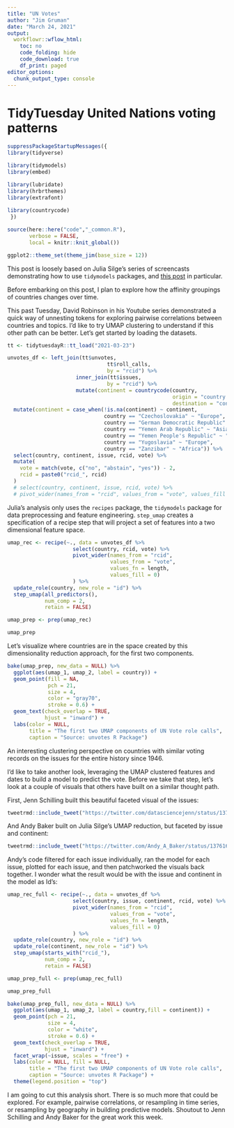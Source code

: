 ```yaml
---
title: "UN Votes"
author: "Jim Gruman"
date: "March 24, 2021"
output:
  workflowr::wflow_html:
    toc: no
    code_folding: hide
    code_download: true
    df_print: paged
editor_options:
  chunk_output_type: console
---
```


# TidyTuesday United Nations voting patterns

```r

suppressPackageStartupMessages({
library(tidyverse)

library(tidymodels)
library(embed)

library(lubridate)
library(hrbrthemes)
library(extrafont)
  
library(countrycode)
 })

source(here::here("code","_common.R"),
       verbose = FALSE,
       local = knitr::knit_global())

ggplot2::theme_set(theme_jim(base_size = 12))

```

This post is loosely based on Julia Silge's series of screencasts demonstrating how to use `tidymodels` packages, and [this post](https://juliasilge.com/blog/un-voting/) in particular.

Before embarking on this post, I plan to explore how the affinity groupings of countries changes over time.

This past Tuesday, David Robinson in his Youtube series demonstrated a quick way of unnesting tokens for exploring pairwise correlations between countries and topics. I'd like to try UMAP clustering to understand if this other path can be better.  Let's get started by loading the datasets.

```r

tt <- tidytuesdayR::tt_load("2021-03-23")

unvotes_df <- left_join(tt$unvotes,
                                tt$roll_calls,
                                by = "rcid") %>%
                      inner_join(tt$issues,
                                by = "rcid") %>% 
                      mutate(continent = countrycode(country,
                                                     origin = "country.name",
                                                     destination = "continent")) %>% 
  mutate(continent = case_when(!is.na(continent) ~ continent,
                               country == "Czechoslovakia" ~ "Europe",
                               country == "German Democratic Republic" ~ "Europe",
                               country == "Yemen Arab Republic" ~ "Asia",
                               country == "Yemen People's Republic" ~ "Asia",
                               country == "Yugoslavia" ~ "Europe",
                               country == "Zanzibar" ~ "Africa")) %>% 
  select(country, continent, issue, rcid, vote) %>%
  mutate(
    vote = match(vote, c("no", "abstain", "yes")) - 2,
    rcid = paste0("rcid_", rcid)
  ) 
  # select(country, continent, issue, rcid, vote) %>% 
  # pivot_wider(names_from = "rcid", values_from = "vote", values_fill = 0)

```

Julia's analysis only uses the `recipes` package, the `tidymodels` package for data preprocessing and feature engineering. `step_umap` creates a specification of a recipe step that will project a set of features into a two dimensional feature space.

```r
umap_rec <- recipe(~., data = unvotes_df %>% 
                     select(country, rcid, vote) %>% 
                     pivot_wider(names_from = "rcid", 
                                 values_from = "vote", 
                                 values_fn = length,
                                 values_fill = 0)
                     ) %>%
  update_role(country, new_role = "id") %>%
  step_umap(all_predictors(), 
            num_comp = 2,
            retain = FALSE)

umap_prep <- prep(umap_rec)

umap_prep
```

Let's visualize where countries are in the space created by this dimensionality reduction approach, for the first two components.

```r
bake(umap_prep, new_data = NULL) %>%
  ggplot(aes(umap_1, umap_2, label = country)) +
  geom_point(fill = NA, 
             pch = 21,  
             size = 4, 
             color = "gray70",
             stroke = 0.6) +
  geom_text(check_overlap = TRUE, 
            hjust = "inward") +
  labs(color = NULL,
       title = "The first two UMAP components of UN Vote role calls",
       caption = "Source: unvotes R Package")
```

An interesting clustering perspective on countries with similar voting records on the issues for the entire history since 1946. 

I'd like to take another look, leveraging the UMAP clustered features and dates to build a model to predict the vote. Before we take that step, let's look at a couple of visuals that others have built on a similar thought path.

First, Jenn Schilling built this beautiful faceted visual of the issues:

```r
tweetrmd::include_tweet("https://twitter.com/datasciencejenn/status/1375892344604528640")
```

And Andy Baker built on Julia Silge's UMAP reduction, but faceted by issue and continent:

```r
tweetrmd::include_tweet("https://twitter.com/Andy_A_Baker/status/1376165962932649985")
```

Andy's code filtered for each issue individually, ran the model for each issue, plotted for each issue, and then patchworked the visuals back together. I wonder what the result would be with the issue and continent in the model as Id's:

```r
umap_rec_full <- recipe(~., data = unvotes_df %>% 
                     select(country, issue, continent, rcid, vote) %>% 
                     pivot_wider(names_from = "rcid", 
                                 values_from = "vote", 
                                 values_fn = length,
                                 values_fill = 0)
                     ) %>%
  update_role(country, new_role = "id") %>%
  update_role(continent, new_role = "id") %>%
  step_umap(starts_with("rcid_"), 
            num_comp = 2,
            retain = FALSE)

umap_prep_full <- prep(umap_rec_full)

umap_prep_full
```

```r
bake(umap_prep_full, new_data = NULL) %>%
  ggplot(aes(umap_1, umap_2, label = country,fill = continent)) +
  geom_point(pch = 21,  
             size = 4, 
             color = "white",
             stroke = 0.6) +
  geom_text(check_overlap = TRUE, 
            hjust = "inward") +
  facet_wrap(~issue, scales = "free") +
  labs(color = NULL, fill = NULL,
       title = "The first two UMAP components of UN Vote role calls",
       caption = "Source: unvotes R Package") +
  theme(legend.position = "top")
```

I am going to cut this analysis short. There is so much more that could be explored. For example, pairwise correlations, or resampling in time series, or resampling by geography in building predictive models.  Shoutout to Jenn Schilling and Andy Baker for the great work this week.



